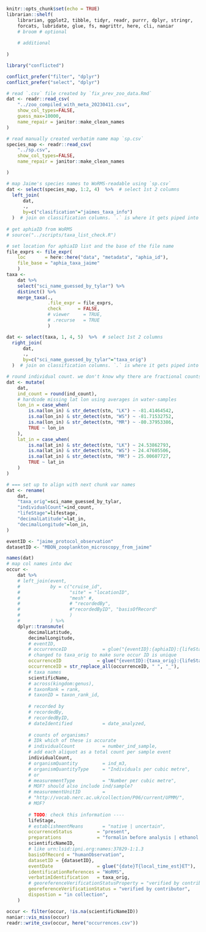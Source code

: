 ```r
knitr::opts_chunk$set(echo = TRUE)
librarian::shelf(
    librarian, ggplot2, tibble, tidyr, readr, purrr, dplyr, stringr,
    forcats, lubridate, glue, fs, magrittr, here, cli, naniar
    # broom # optional
    
    # additional
    
)

library("conflicted")

conflict_prefer("filter", "dplyr")
conflict_prefer("select", "dplyr")

```

```r
# read `.csv` file created by `fix_prev_zoo_data.Rmd`
dat <- readr::read_csv(
    "../zoo_compiled_with_meta_20230411.csv", 
    show_col_types=FALSE,
    guess_max=10000,
    name_repair = janitor::make_clean_names
)

# read manually created verbatim name map `sp.csv`
species_map <- readr::read_csv(
    "../sp.csv",
    show_col_types=FALSE,
    name_repair = janitor::make_clean_names

)

# map Jaime's species names to WoRMS-readable using `sp.csv`
dat <- select(species_map, 1:2, 4)  %>%  # select 1st 2 columns
  left_join(
      dat,
      .,
      by=c("clasification"="jaimes_taxa_info")
  )  # join on classification columns. `.` is where it gets piped into
    
# get aphiaID from WoRMS
# source("../scripts/taxa_list_check.R")

# set location for aphiaID list and the base of the file name
file_exprs <- file_expr(
    loc       = here::here("data", "metadata", "aphia_id"), 
    file_base = "aphia_taxa_jaime"
    )
taxa <-
    dat %>%
    select("sci_name_guessed_by_tylar") %>%
    distinct() %>%
    merge_taxa(., 
               .file_expr = file_exprs, 
               check      = FALSE, 
               # viewer     = TRUE, 
               # .recurse   = TRUE
               )

dat <- select(taxa, 1, 4, 5)  %>%  # select 1st 2 columns
  right_join(
      dat,
      .,
      by=c("sci_name_guessed_by_tylar"="taxa_orig")
  )  # join on classification columns. `.` is where it gets piped into

# round individual count. we don't know why there are fractional counts. 
dat <- mutate(
    dat,
    ind_count = round(ind_count),
    # hardcode missing lat lon using averages in water-samples
    lon_in = case_when(
        is.na(lon_in) & str_detect(stn, "LK") ~ -81.41464542,
        is.na(lon_in) & str_detect(stn, "WS") ~ -81.71532752,
        is.na(lon_in) & str_detect(stn, "MR") ~ -80.37953386,
        TRUE ~ lon_in
    ),
    lat_in = case_when(
        is.na(lat_in) & str_detect(stn, "LK") ~ 24.53862793,
        is.na(lat_in) & str_detect(stn, "WS") ~ 24.47605506,
        is.na(lat_in) & str_detect(stn, "MR") ~ 25.00607727,
        TRUE ~ lat_in
    )
)

# === set up to align with next chunk var names
dat <- rename( 
    dat,
    "taxa_orig"=sci_name_guessed_by_tylar,
    "individualCount"=ind_count,
    "lifeStage"=lifestage,
    "decimalLatitude"=lat_in,
    "decimalLongitude"=lon_in,
)

eventID <- "jaime_protocol_observation"
datasetID <- "MBON_zooplankton_microscopy_from_jaime"

```

```r
names(dat)
# map col names into dwc
occur <-
    dat %>%
    # left_join(event, 
    #           by = c("cruise_id", 
    #                  "site" = "locationID", 
    #                  "mesh" #, 
    #                  # "recordedBy", 
    #                  #"recordedByID", "basisOfRecord"
    #                  )
    #           ) %>%
    dplyr::transmute(
        decimalLatitude,
        decimalLongitude,
        # eventID, 
        # occurrenceID             = glue("{eventID}:{aphiaID}:{lifeStage}"),
        # changed to taxa_orig to make sure occur ID is unique
        occurrenceID             = glue("{eventID}:{taxa_orig}:{lifeStage}"),
        occurrenceID = str_replace_all(occurrenceID, " ", "_"),
        # taxa names
        scientificName,
        # across(kingdom:genus),
        # taxonRank = rank,
        # taxonID = taxon_rank_id,
         
        # recorded by
        # recordedBy,
        # recordedByID,
        # dateIdentified           = date_analyzed,
        
        # counts of organisms?
        # IDk which of these is accurate
        # individualCount          = number_ind_sample,
        # add each aliquot as a total count per sample event
        individualCount,
        # organismQuantity         = ind_m3,
        # organismQuantityType     = "Individuals per cubic metre",
        # or
        # measurementType          = "Number per cubic metre",
        # MOF? should also include ind/sample?
        # measurementUnitID        = 
        # "http://vocab.nerc.ac.uk/collection/P06/current/UPMM/",
        # MOF?
        
        # TODO: check this information ----
        lifeStage,
        # establishmentMeans       = "native | uncertain",
        occurrenceStatus         = "present",
        preparations             = "formalin before analysis | ethanol after analysis",
        scientificNameID,
        # like urn:lsid:ipni.org:names:37829-1:1.3
        basisOfRecord = "humanObservation",
        datasetID = {datasetID},
        eventDate                = glue("{date}T{local_time_est}ET"),
        identificationReferences = "WoRMS",
        verbatimIdentification   = taxa_orig,
        # georeferenceVerificationStatusProperty = "verified by contributor",
        georeferenceVerificationStatus = "verified by contributor",
        dispostion = "in collection",
    )

occur <- filter(occur, !is.na(scientificNameID))
naniar::vis_miss(occur)
readr::write_csv(occur, here("occurrences.csv"))
```